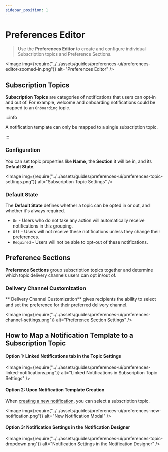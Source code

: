 ```yaml
---
sidebar_position: 1
---
```



# Preferences Editor

> Use the **Preferences Editor** to create and configure individual Subscription topics and Preference Sections.

<Image
  img={require("../../assets/guides/preferences-ui/preferences-editor-zoomed-in.png")}
  alt="Preferences Editor"
/>

## Subscription Topics

**Subscription Topics** are categories of notifications that users can opt-in and out of. 
For example, welcome and onboarding notifications could be mapped to an `Onboarding` topic.

:::info 

A notification template can only be mapped to a single subscription topic. 

:::

### Configuration

You can set topic properties like **Name**, the **Section** it will be in, and its **Default State**.

<Image
  img={require("../../assets/guides/preferences-ui/preferences-topic-settings.png")}
  alt="Subscription Topic Settings"
/>

### Default State

The **Default State** defines whether a topic can be opted in or out, and whether it's always required.

- `On` - Users who do not take any action will automatically receive notifications in this grouping.
- `Off` - Users will not receive these notifications unless they change their preferences.
- `Required` - Users will not be able to opt-out of these notifications.

## Preference Sections

**Preference Sections** group subscription topics together and determine which topic delivery channels users can opt in/out of.

###  Delivery Channel Customization

** Delivery Channel Customization** gives recipients the ability to select and set the preference for their preferred delivery channel.

<Image
  img={require("../../assets/guides/preferences-ui/preferences-channel-settings.png")}
  alt="Preference Section Settings"
/>

## How to Map a Notification Template to a Subscription Topic

#### Option 1: Linked Notifications tab in the Topic Settings

<Image
  img={require("../../assets/guides/preferences-ui/preferences-linked-notifications.png")}
  alt="Linked Notifications in Subscription Topic Settings"
/>

#### Option 2: Upon Notification Template Creation

When [creating a new notification](../../content/notification-editor/design-a-notification.mdx), 
you can select a subscription topic.

<Image
  img={require("../../assets/guides/preferences-ui/preferences-new-notification.png")}
  alt="New Notification Modal"
/>

#### Option 3: Notification Settings in the Notification Designer

<Image
  img={require("../../assets/guides/preferences-ui/preferences-topic-dropdown.png")}
  alt="Notification Settings in the Notification Designer"
/>
